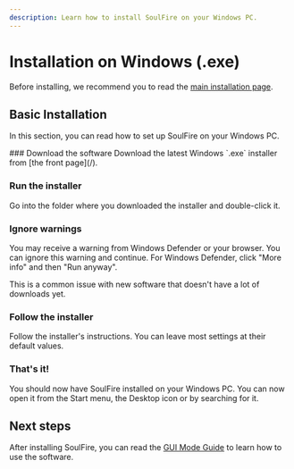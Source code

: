 ```yaml
---
description: Learn how to install SoulFire on your Windows PC.
---
```



# Installation on Windows (.exe)

Before installing, we recommend you to read the [main installation page](/docs/installation).

## Basic Installation

In this section, you can read how to set up SoulFire on your Windows PC.

<Steps>
  ### Download the software
  Download the latest Windows `.exe` installer from [the front page](/).

  ### Run the installer
  Go into the folder where you downloaded the installer and double-click it.

  ### Ignore warnings
  You may receive a warning from Windows Defender or your browser. You can ignore this warning and continue.
  For Windows Defender, click "More info" and then "Run anyway".

  This is a common issue with new software that doesn't have a lot of downloads yet.

  ### Follow the installer
  Follow the installer's instructions. You can leave most settings at their default values.

  ### That's it!
  You should now have SoulFire installed on your Windows PC. You can now open it from the Start menu, the Desktop icon
  or by searching for it.
</Steps>

## Next steps

After installing SoulFire, you can read the [GUI Mode Guide](/docs/guides/gui-mode) to learn how to use the software.
